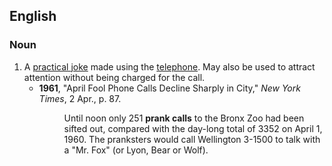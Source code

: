 ==English==

===Noun===
{{en-noun|sg=[[prank]] [[call]]}}

# A [[practical joke]] made using the [[telephone]]. May also be used to attract attention without being charged for the call.
#*'''1961''', "April Fool Phone Calls Decline Sharply in City," ''New York Times'', 2 Apr., p. 87.
#*:Until noon only 251 '''prank calls''' to the Bronx Zoo had been sifted out, compared with the day-long total of 3352 on April 1, 1960.  The pranksters would call Wellington 3-1500 to talk with a "Mr. Fox" (or Lyon, Bear or Wolf).